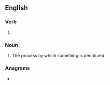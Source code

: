 ==English==

===Verb===
{{head|en|present participle}}

# {{present participle of|denature|lang=en|nocat=1}}

===Noun===
{{en-noun}}

# The process by which something is denatured.

===Anagrams===
* {{anagrams|en|untreading}}